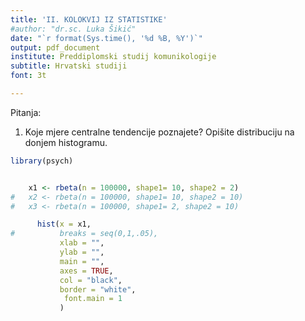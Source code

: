 ```yaml
---
title: 'II. KOLOKVIJ IZ STATISTIKE'
#author: "dr.sc. Luka Šikić"
date: "`r format(Sys.time(), '%d %B, %Y')`"
output: pdf_document
institute: Preddiplomski studij komunikologije
subtitle: Hrvatski studiji
font: 3t

---
```


Pitanja:

1. Koje mjere centralne tendencije poznajete? Opišite distribuciju na donjem histogramu.

```r

library(psych)


	x1 <- rbeta(n = 100000, shape1= 10, shape2 = 2)
#	x2 <- rbeta(n = 100000, shape1= 10, shape2 = 10)
#	x3 <- rbeta(n = 100000, shape1= 2, shape2 = 10)

	  hist(x = x1,
#	       breaks = seq(0,1,.05),
	       xlab = "",
	       ylab = "",
	       main = "",
	       axes = TRUE,
	       col = "black",
	       border = "white",
			font.main = 1
	       )

```
